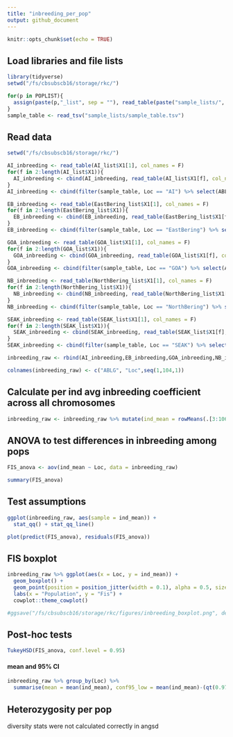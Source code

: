 ```yaml
---
title: "inbreeding_per_pop"
output: github_document
---
```


```r
knitr::opts_chunk$set(echo = TRUE)
```

## Load libraries and file lists
```r
library(tidyverse)
setwd("/fs/cbsubscb16/storage/rkc/")

for(p in POPLIST){
  assign(paste(p,"_list", sep = ""), read_table(paste("sample_lists/", p, "_inbreeding.txt", sep = ""), col_names = F))
}
sample_table <- read_tsv("sample_lists/sample_table.tsv")
```

## Read data
```r
setwd("/fs/cbsubscb16/storage/rkc/")

AI_inbreeding <- read_table(AI_list$X1[1], col_names = F)
for(f in 2:length(AI_list$X1)){
  AI_inbreeding <- cbind(AI_inbreeding, read_table(AI_list$X1[f], col_names = F))
}
AI_inbreeding <- cbind(filter(sample_table, Loc == "AI") %>% select(ABLG,Loc), AI_inbreeding)

EB_inbreeding <- read_table(EastBering_list$X1[1], col_names = F)
for(f in 2:length(EastBering_list$X1)){
  EB_inbreeding <- cbind(EB_inbreeding, read_table(EastBering_list$X1[f], col_names = F))
}
EB_inbreeding <- cbind(filter(sample_table, Loc == "EastBering") %>% select(ABLG,Loc), EB_inbreeding)

GOA_inbreeding <- read_table(GOA_list$X1[1], col_names = F)
for(f in 2:length(GOA_list$X1)){
  GOA_inbreeding <- cbind(GOA_inbreeding, read_table(GOA_list$X1[f], col_names = F))
}
GOA_inbreeding <- cbind(filter(sample_table, Loc == "GOA") %>% select(ABLG,Loc), GOA_inbreeding)

NB_inbreeding <- read_table(NorthBering_list$X1[1], col_names = F)
for(f in 2:length(NorthBering_list$X1)){
  NB_inbreeding <- cbind(NB_inbreeding, read_table(NorthBering_list$X1[f], col_names = F))
}
NB_inbreeding <- cbind(filter(sample_table, Loc == "NorthBering") %>% select(ABLG,Loc), NB_inbreeding)

SEAK_inbreeding <- read_table(SEAK_list$X1[1], col_names = F)
for(f in 2:length(SEAK_list$X1)){
  SEAK_inbreeding <- cbind(SEAK_inbreeding, read_table(SEAK_list$X1[f], col_names = F))
}
SEAK_inbreeding <- cbind(filter(sample_table, Loc == "SEAK") %>% select(ABLG,Loc), SEAK_inbreeding)

inbreeding_raw <- rbind(AI_inbreeding,EB_inbreeding,GOA_inbreeding,NB_inbreeding,SEAK_inbreeding)

colnames(inbreeding_raw) <- c("ABLG", "Loc",seq(1,104,1))
```

## Calculate per ind avg inbreeding coefficient across all chromosomes
```r
inbreeding_raw <- inbreeding_raw %>% mutate(ind_mean = rowMeans(.[3:106]), .after = Loc)
```

## ANOVA to test differences in inbreeding among pops
```r
FIS_anova <- aov(ind_mean ~ Loc, data = inbreeding_raw)

summary(FIS_anova)
```

## Test assumptions
```r
ggplot(inbreeding_raw, aes(sample = ind_mean)) + 
  stat_qq() + stat_qq_line()
```
```r
plot(predict(FIS_anova), residuals(FIS_anova))
```


## FIS boxplot
```r
inbreeding_raw %>% ggplot(aes(x = Loc, y = ind_mean)) +
  geom_boxplot() +
  geom_point(position = position_jitter(width = 0.1), alpha = 0.5, size = 1.5) +
  labs(x = "Population", y = "Fis") +
  cowplot::theme_cowplot()

#ggsave("/fs/cbsubscb16/storage/rkc/figures/inbreeding_boxplot.png", device = "png", height = 5, width = 8)
```
## Post-hoc tests
```r
TukeyHSD(FIS_anova, conf.level = 0.95)
```

#### mean and 95% CI
```r
inbreeding_raw %>% group_by(Loc) %>% 
  summarise(mean = mean(ind_mean), conf95_low = mean(ind_mean)-(qt(0.975,df=length(ind_mean)-1)*sd(ind_mean)/sqrt(length(ind_mean))), conf95_high = mean(ind_mean)+(qt(0.975,df=length(ind_mean)-1)*sd(ind_mean)/sqrt(length(ind_mean))), n = length(ind_mean))
```

## Heterozygosity per pop
diversity stats were not calculated correctly in angsd

